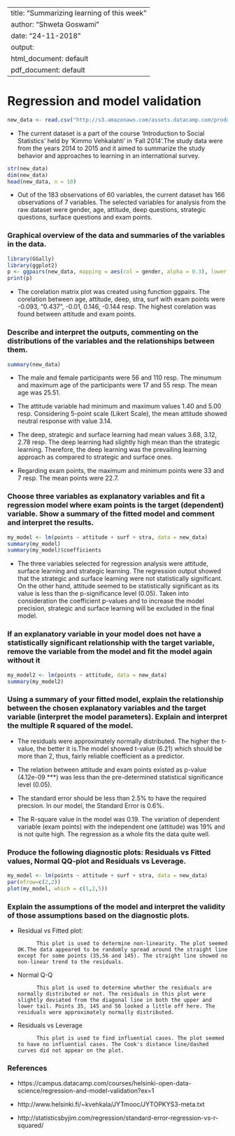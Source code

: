 
---
title: "Summarizing learning of this week"
author: "Shweta Goswami"
date: "24-11-2018"
output:
  html_document: default
  pdf_document: default
---

# Regression and model validation

```r
new_data <- read.csv("http://s3.amazonaws.com/assets.datacamp.com/production/course_2218/datasets/learning2014.txt", sep=",", header=TRUE)

```

* The current dataset is a part of the course 'Introduction to Social Statistics' held by 'Kimmo Vehkalahti' in 'Fall 2014'.The study data were from the years 2014 to 2015 and it aimed to summarize the study behavior and approaches to learning in an international survey.

```r
str(new_data)
dim(new_data)
head(new_data, n = 10)

```



* Out of the 183 observations of 60 variables, the current dataset has 166 observations of 7 variables. The selected variables for analysis from the raw dataset were gender, age, attitude, deep questions, strategic questions, surface questions and exam points. 

### Graphical overview of the data and summaries of the variables in the data.

```r
library(GGally)
library(ggplot2)
p <- ggpairs(new_data, mapping = aes(col = gender, alpha = 0.3), lower = list(combo = wrap("facethist", bins = 20)))
print(p)
```



* The corelation matrix plot was created using function ggpairs. The corelation between age, attitude, deep, stra, surf with exam points were -0.093, "0.437", -0.01, 0.146, -0.144 resp. The highest corelation was found between attitude and exam points.


### Describe and interpret the outputs, commenting on the distributions of the variables and the relationships between them. 

```r

summary(new_data)
```



* The male and female participants were 56 and 110 resp. The minumum and maximum age of the participants were 17 and 55 resp. The mean age was 25.51.

* The attitude variable had minimum and maximum values 1.40 and 5.00 resp. Considering 5-point scale (Likert Scale), the mean attitude showed neutral response with value 3.14.

* The deep, strategic and surface learning had mean values 3.68, 3.12, 2.78 resp. The deep learning had slightly high mean than the strategic learning. Therefore, the deep learning was the prevailing learning approach as compared to strategic and surface ones.

* Regarding exam points, the maximum and minimum points were 33 and 7 resp. The mean points were 22.7. 

### Choose three variables as explanatory variables and fit a regression model where exam points is the target (dependent) variable. Show a summary of the fitted model and comment and interpret the results. 

```r
my_model <- lm(points ~ attitude + surf + stra, data = new_data)
summary(my_model)
summary(my_model)$coefficients
```

* The three variables selected for regression analysis were attitude, surface learning and strategic learning. The regression output showed that the strategic and surface learning were not statistically significant. On the other hand, attitude seemed to be statistically significant as its value is less than the p-significance level (0.05). Taken into consideration the coefficient p-values and to increase the model precision, strategic and surface learning will be excluded in the final model. 

### If an explanatory variable in your model does not have a statistically significant relationship with the target variable, remove the variable from the model and fit the model again without it


```r
my_model2 <- lm(points ~ attitude, data = new_data)
summary(my_model2)
```


### Using a summary of your fitted model, explain the relationship between the chosen explanatory variables and the target variable (interpret the model parameters). Explain and interpret the multiple R squared of the model.

* The residuals were approximately normally distributed. The higher the t-value, the better it is.The model showed t-value (6.21) which should be more than 2, thus, fairly reliable coefficient as a predictor.

* The relation between attitude and exam points existed as p-value (4.12e-09 ***) was less than the pre-determined statistical significance level (0.05). 

* The standard error should be less than 2.5% to have the required precsion. In our model, the Standard Error is 0.6%. 

* The R-square value in the model was 0.19. The variation of dependent variable (exam points) with the independent one (attitude) was 19% and is not quite high. The regression as a whole fits the data quite well.

### Produce the following diagnostic plots: Residuals vs Fitted values, Normal QQ-plot and Residuals vs Leverage.

```r
my_model <- lm(points ~ attitude + surf + stra, data = new_data)
par(mfrow=c(2,2)) 
plot(my_model, which = c(1,2,5))
```

### Explain the assumptions of the model and interpret the validity of those assumptions based on the diagnostic plots.

* Residual vs Fitted plot: 

            This plot is used to determine non-linearity. The plot seemed OK.The data appeared to be randomly spread around the straight line except for some points (35,56 and 145). The straight line showed no non-linear trend to the residuals.

* Normal Q-Q

            This plot is used to determine whether the residuals are normally distributed or not. The residuals in this plot were slightly deviated from the diagonal line in both the upper and lower tail. Points 35, 145 and 56 looked a little off here. The residuals were approximately normally distributed.

* Residuals vs Leverage

            This plot is used to find influential cases. The plot seemed to have no influential cases. The Cook's distance line/dashed curves did not appear on the plot.


### References

* https://campus.datacamp.com/courses/helsinki-open-data-science/regression-and-model-validation?ex=1

* http://www.helsinki.fi/~kvehkala/JYTmooc/JYTOPKYS3-meta.txt

* http://statisticsbyjim.com/regression/standard-error-regression-vs-r-squared/

